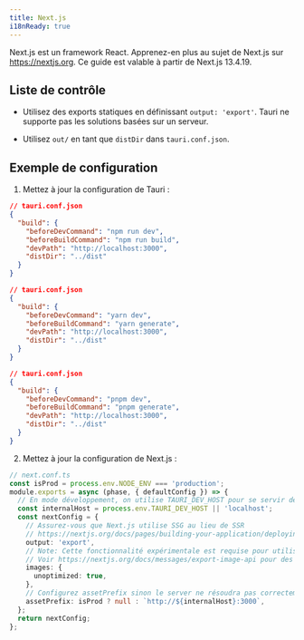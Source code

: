 ```yaml
---
title: Next.js
i18nReady: true
---
```



Next.js est un framework React. Apprenez-en plus au sujet de Next.js sur https://nextjs.org. Ce guide est valable à partir de Next.js 13.4.19.

## Liste de contrôle

- Utilisez des exports statiques en définissant `output: 'export'`. Tauri ne supporte pas les solutions basées sur un serveur.

- Utilisez `out/` en tant que `distDir` dans `tauri.conf.json`.

## Exemple de configuration

1. Mettez à jour la configuration de Tauri :

<Tabs>
	<TabItem label="npm">

```json
// tauri.conf.json
{
  "build": {
    "beforeDevCommand": "npm run dev",
    "beforeBuildCommand": "npm run build",
    "devPath": "http://localhost:3000",
    "distDir": "../dist"
  }
}
```

</TabItem>
<TabItem label="yarn">

```json
// tauri.conf.json
{
  "build": {
    "beforeDevCommand": "yarn dev",
    "beforeBuildCommand": "yarn generate",
    "devPath": "http://localhost:3000",
    "distDir": "../dist"
  }
}
```

</TabItem>
<TabItem label="pnpm">

```json
// tauri.conf.json
{
  "build": {
    "beforeDevCommand": "pnpm dev",
    "beforeBuildCommand": "pnpm generate",
    "devPath": "http://localhost:3000",
    "distDir": "../dist"
  }
}
```

</TabItem>
</Tabs>

2. Mettez à jour la configuration de Next.js :

```ts
// next.conf.ts
const isProd = process.env.NODE_ENV === 'production';
module.exports = async (phase, { defaultConfig }) => {
  // En mode développement, on utilise TAURI_DEV_HOST pour se servir des assets si besoin.
  const internalHost = process.env.TAURI_DEV_HOST || 'localhost';
  const nextConfig = {
    // Assurez-vous que Next.js utilise SSG au lieu de SSR
    // https://nextjs.org/docs/pages/building-your-application/deploying/static-exports
    output: 'export',
    // Note: Cette fonctionnalité expérimentale est requise pour utiliser NextJS Image en mode SSG.
    // Voir https://nextjs.org/docs/messages/export-image-api pour des solutions différentes.
    images: {
      unoptimized: true,
    },
    // Configurez assetPrefix sinon le server ne résoudra pas correctement vos assets.
    assetPrefix: isProd ? null : `http://${internalHost}:3000`,
  };
  return nextConfig;
};
```
